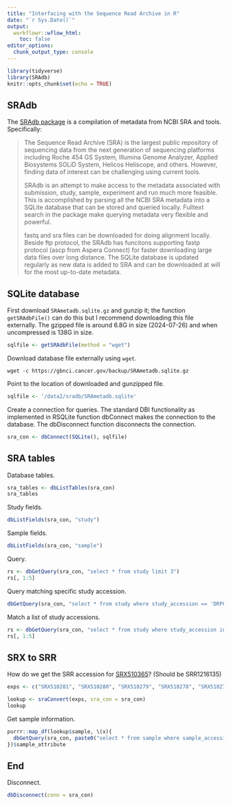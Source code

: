 ```yaml
---
title: "Interfacing with the Sequence Read Archive in R"
date: "`r Sys.Date()`"
output:
  workflowr::wflow_html:
    toc: false
editor_options:
  chunk_output_type: console
---
```


```r
library(tidyverse)
library(SRAdb)
knitr::opts_chunk$set(echo = TRUE)
```

## SRAdb

The [SRAdb package](https://www.bioconductor.org/packages/release/bioc/html/SRAdb.html) is a compilation of metadata from NCBI SRA and tools. Specifically:

> The Sequence Read Archive (SRA) is the largest public repository of sequencing data from the next generation of sequencing platforms including Roche 454 GS System, Illumina Genome Analyzer, Applied Biosystems SOLiD System, Helicos Heliscope, and others. However, finding data of interest can be challenging using current tools.
>
> SRAdb is an attempt to make access to the metadata associated with submission, study, sample, experiment and run much more feasible. This is accomplished by parsing all the NCBI SRA metadata into a SQLite database that can be stored and queried locally. Fulltext search in the package make querying metadata very flexible and powerful.
>
> fastq and sra files can be downloaded for doing alignment locally. Beside ftp protocol, the SRAdb has funcitons supporting fastp protocol (ascp from Aspera Connect) for faster downloading large data files over long distance. The SQLite database is updated regularly as new data is added to SRA and can be downloaded at will for the most up-to-date metadata. 

## SQLite database

First download `SRAmetadb.sqlite.gz` and gunzip it; the function `getSRAdbFile()` can do this but I recommend downloading this file externally. The gzipped file is around 6.8G in size (2024-07-26) and when uncompressed is 138G in size.

```r
sqlfile <- getSRAdbFile(method = "wget")
```

Download database file externally using `wget`.

```
wget -c https://gbnci.cancer.gov/backup/SRAmetadb.sqlite.gz
```

Point to the location of downloaded and gunzipped file.

```r
sqlfile <- '/data2/sradb/SRAmetadb.sqlite'
```

Create a connection for queries. The standard DBI functionality as implemented in RSQLite function dbConnect makes the connection to the database. The dbDisconnect function disconnects the connection.

```r
sra_con <- dbConnect(SQLite(), sqlfile)
```

## SRA tables

Database tables.

```r
sra_tables <- dbListTables(sra_con)
sra_tables
```

Study fields.

```r
dbListFields(sra_con, "study")
```

Sample fields.

```r
dbListFields(sra_con, "sample")
```

Query.

```r
rs <- dbGetQuery(sra_con, "select * from study limit 3")
rs[, 1:5]
```

Query matching specific study accession.

```r
dbGetQuery(sra_con, "select * from study where study_accession == 'DRP000001'")
```

Match a list of study accessions.

```r
rs <- dbGetQuery(sra_con, "select * from study where study_accession in ('DRP000001', 'DRP000003')")
rs[, 1:5]
```

## SRX to SRR

How do we get the SRR accession for [SRX510365](https://www.ncbi.nlm.nih.gov/sra/SRX510365[accn])? (Should be SRR1216135)

```r
exps <- c("SRX510281", "SRX510280", "SRX510279", "SRX510278", "SRX510277", "SRX510276")

lookup <- sraConvert(exps, sra_con = sra_con)
lookup
```

Get sample information.

```r
purrr::map_df(lookup$sample, \(x){
  dbGetQuery(sra_con, paste0("select * from sample where sample_accession == '", x, "'"))
})$sample_attribute
```

## End

Disconnect.

```r
dbDisconnect(conn = sra_con)
```
